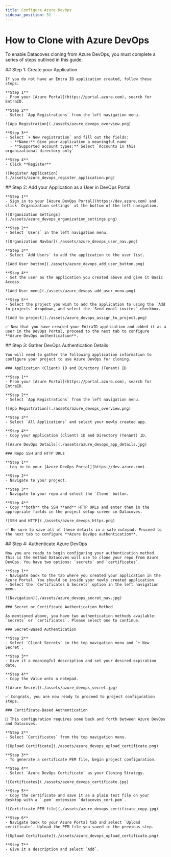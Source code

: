 ```yaml
---
title: Configure Azure DevOps
sidebar_position: 51
---
```



# How to Clone with Azure DevOps

To enable Datacoves cloning from Azure DevOps, you must complete a series of steps outlined in this guide.

<Tabs>
  <TabItem value="create-app" label="1. Create your Application" default>
    <!-- Anchor for linking -->
    <a id="step-1-create-your-application"></a>
    ## Step 1: Create your Application

    If you do not have an Entra ID application created, follow these steps:

    **Step 1**  
    - From your [Azure Portal](https://portal.azure.com), search for EntraID.

    **Step 2**  
    - Select `App Registrations` from the left navigation menu.

    ![App Registration](./assets/azure_devops_overview.png)

    **Step 3**  
    - Select `+ New registration` and fill out the fields:
      - **Name:** Give your application a meaningful name
      - **Supported account types:** Select `Accounts in this organizational directory only`

    **Step 4**  
    - Click **Register**

    ![Register Application](./assets/azure_devops_register_application.png)
  </TabItem>

  <TabItem value="add-user" label="2. Add your Application as a User in the DevOps Portal">
    <!-- Anchor for linking -->
    <a id="step-2-add-your-application-as-a-user-in-devops-portal"></a>
    ## Step 2: Add your Application as a User in DevOps Portal

    **Step 1**  
    - Sign in to your [Azure DevOps Portal](https://dev.azure.com) and click `Organization settings` at the bottom of the left navigation.

    ![Organization Settings](./assets/azure_devops_organization_settings.png)

    **Step 2**  
    - Select `Users` in the left navigation menu.

    ![Organization Navbar](./assets/azure_devops_user_nav.png)

    **Step 3**  
    - Select `Add Users` to add the application to the user list.

    ![Add User button](./assets/azure_devops_add_user_button.png)

    **Step 4**  
    - Set the user as the application you created above and give it Basic Access.

    ![Add User menu](./assets/azure_devops_add_user_menu.png)

    **Step 5**  
    - Select the project you wish to add the application to using the `Add to projects` dropdown, and select the `Send email invites` checkbox.

    ![Add to project](./assets/azure_devops_assign_to_project.png)

    ✅ Now that you have created your EntraID application and added it as a user in the DevOps Portal, proceed to the next tab to configure **Azure DevOps authentication**.
  </TabItem>

  <TabItem value="auth-details" label="3. Gather DevOps Authentication details">
    <!-- Anchor for linking -->
    <a id="step-3-gather-devops-authentication-details"></a>
    ## Step 3: Gather DevOps Authentication Details

    You will need to gather the following application information to configure your project to use Azure DevOps for cloning.

    ### Application (Client) ID and Directory (Tenant) ID

    **Step 1**  
    - From your [Azure Portal](https://portal.azure.com), search for EntraID.

    **Step 2**  
    - Select `App Registrations` from the left navigation menu.

    ![App Registration](./assets/azure_devops_overview.png)

    **Step 3**  
    - Select `All Applications` and select your newly created app.

    **Step 4**  
    - Copy your Application (Client) ID and Directory (Tenant) ID.

    ![Azure DevOps Details](./assets/azure_devops_app_details.jpg)

    ### Repo SSH and HTTP URLs

    **Step 1**  
    - Log in to your [Azure DevOps Portal](https://dev.azure.com).

    **Step 2**  
    - Navigate to your project.

    **Step 3**  
    - Navigate to your repo and select the `Clone` button.

    **Step 4**  
    - Copy **both** the SSH **and** HTTP URLs and enter them in the appropriate fields in the project setup screen in Datacoves.

    ![SSH and HTTP](./assets/azure_devops_https.png)

    ✅ Be sure to save all of these details in a safe notepad. Proceed to the next tab to configure **Azure DevOps authentication**.
  </TabItem>

  <TabItem value="authenticate" label="4. Authenticate Azure DevOps">
    <!-- Anchor for linking -->
    <a id="step-4-authenticate-azure-devops"></a>
    ## Step 4: Authenticate Azure DevOps

    Now you are ready to begin configuring your authentication method. This is the method Datacoves will use to clone your repo from Azure DevOps. You have two options: `secrets` and `certificates`.

    **Step 1**  
    - Navigate back to the tab where you created your application in the Azure Portal. You should be inside your newly created application.  
    - Select the `Certificates & Secrets` option in the left navigation menu.

    ![Navigation](./assets/azure_devops_secret_nav.jpg)

    ### Secret or Certificate Authentication Method

    As mentioned above, you have two authentication methods available: `secrets` or `certificates`. Please select one to continue.

    ### Secret-Based Authentication

    **Step 2**  
    - Select `Client Secrets` in the top navigation menu and `+ New Secret`.

    **Step 3**  
    - Give it a meaningful description and set your desired expiration date.

    **Step 4**  
    - Copy the Value onto a notepad.

    ![Azure Secret](./assets/azure_devops_secret.jpg)

    ✅ Congrats, you are now ready to proceed to project configuration steps.

    ### Certificate-Based Authentication

    🚨 This configuration requires some back and forth between Azure DevOps and Datacoves.

    **Step 2**  
    - Select `Certificates` from the top navigation menu.

    ![Upload Certificate](./assets/azure_devops_upload_certificate.png)

    **Step 3**  
    - To generate a certificate PEM file, begin project configuration.

    **Step 4**  
    - Select `Azure DevOps Certificate` as your Cloning Strategy. 

    ![Certificates](./assets/azure_devops_certificate.jpg)

    **Step 5**  
    - Copy the certificate and save it as a plain text file on your desktop with a `.pem` extension `datacoves_cert.pem`.

    ![Certificate PEM file](./assets/azure_devops_certificate_copy.jpg)

    **Step 6**  
    - Navigate back to your Azure Portal tab and select `Upload certificate`. Upload the PEM file you saved in the previous step.

    ![Upload Certificate](./assets/azure_devops_upload_certificate.png)

    **Step 7**  
    - Give it a description and select `Add`.
  </TabItem>
</Tabs>

